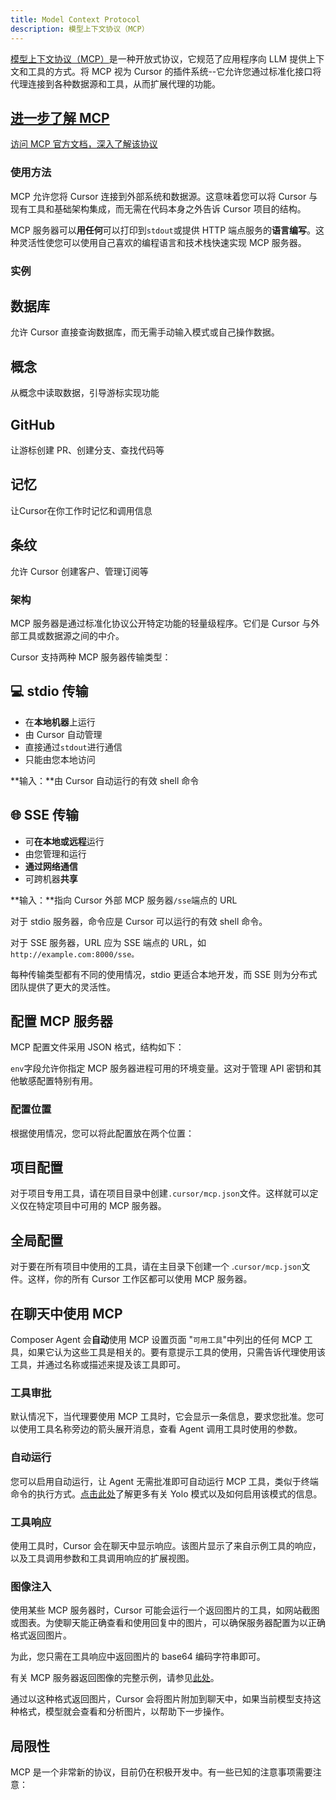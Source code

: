 ```yaml
---
title: Model Context Protocol
description: 模型上下文协议（MCP）
---
```


[模型上下文协议（MCP）](https://modelcontextprotocol.io/introduction)是一种开放式协议，它规范了应用程序向 LLM 提供上下文和工具的方式。将 MCP 视为 Cursor 的插件系统--它允许您通过标准化接口将代理连接到各种数据源和工具，从而扩展代理的功能。

## [进一步了解 MCP](https://modelcontextprotocol.io/introduction)

[访问 MCP 官方文档，深入了解该协议](https://modelcontextprotocol.io/introduction)

### 使用方法

MCP 允许您将 Cursor 连接到外部系统和数据源。这意味着您可以将 Cursor 与现有工具和基础架构集成，而无需在代码本身之外告诉 Cursor 项目的结构。

MCP 服务器可以**用任何**可以打印到`stdout`或提供 HTTP 端点服务的**语言编写**。这种灵活性使您可以使用自己喜欢的编程语言和技术栈快速实现 MCP 服务器。

### 实例

## 数据库

允许 Cursor 直接查询数据库，而无需手动输入模式或自己操作数据。

## 概念

从概念中读取数据，引导游标实现功能

## GitHub

让游标创建 PR、创建分支、查找代码等

## 记忆

让Cursor在你工作时记忆和调用信息

## 条纹

允许 Cursor 创建客户、管理订阅等

### 架构

MCP 服务器是通过标准化协议公开特定功能的轻量级程序。它们是 Cursor 与外部工具或数据源之间的中介。

Cursor 支持两种 MCP 服务器传输类型：

## 💻 stdio 传输

- 在**本地机器**上运行
- 由 Cursor 自动管理
- 直接通过`stdout`进行通信
- 只能由您本地访问

**输入：**由 Cursor 自动运行的有效 shell 命令

## 🌐 SSE 传输

- 可**在本地或远程**运行
- 由您管理和运行
- **通过网络通信**
- 可跨机器**共享**

**输入：**指向 Cursor 外部 MCP 服务器`/sse`端点的 URL

对于 stdio 服务器，命令应是 Cursor 可以运行的有效 shell 命令。

对于 SSE 服务器，URL 应为 SSE 端点的 URL，如`http://example.com:8000/sse。`

每种传输类型都有不同的使用情况，stdio 更适合本地开发，而 SSE 则为分布式团队提供了更大的灵活性。

## 配置 MCP 服务器

MCP 配置文件采用 JSON 格式，结构如下：

`env`字段允许你指定 MCP 服务器进程可用的环境变量。这对于管理 API 密钥和其他敏感配置特别有用。

### 配置位置

根据使用情况，您可以将此配置放在两个位置：

## 项目配置

对于项目专用工具，请在项目目录中创建`.cursor/mcp.json`文件。这样就可以定义仅在特定项目中可用的 MCP 服务器。

## 全局配置

对于要在所有项目中使用的工具，请在主目录下创建一个 .`cursor/mcp.json`文件。这样，你的所有 Cursor 工作区都可以使用 MCP 服务器。

## 在聊天中使用 MCP

Composer Agent 会**自动**使用 MCP 设置页面 "`可用工具`"中列出的任何 MCP 工具，如果它认为这些工具是相关的。要有意提示工具的使用，只需告诉代理使用该工具，并通过名称或描述来提及该工具即可。

### 工具审批

默认情况下，当代理要使用 MCP 工具时，它会显示一条信息，要求您批准。您可以使用工具名称旁边的箭头展开消息，查看 Agent 调用工具时使用的参数。

### 自动运行

您可以启用自动运行，让 Agent 无需批准即可自动运行 MCP 工具，类似于终端命令的执行方式。[点击此处](https://docs.cursor.com/chat/agent#yolo-mode)了解更多有关 Yolo 模式以及如何启用该模式的信息。

### 工具响应

使用工具时，Cursor 会在聊天中显示响应。该图片显示了来自示例工具的响应，以及工具调用参数和工具调用响应的扩展视图。

### 图像注入

使用某些 MCP 服务器时，Cursor 可能会运行一个返回图片的工具，如网站截图或图表。为使聊天能正确查看和使用回复中的图片，可以确保服务器配置为以正确格式返回图片。

为此，您只需在工具响应中返回图片的 base64 编码字符串即可。

有关 MCP 服务器返回图像的完整示例，请参见[此处](https://github.com/msfeldstein/mcp-test-servers/blob/main/src/image-server.js)。

通过以这种格式返回图片，Cursor 会将图片附加到聊天中，如果当前模型支持这种格式，模型就会查看和分析图片，以帮助下一步操作。

## 局限性

MCP 是一个非常新的协议，目前仍在积极开发中。有一些已知的注意事项需要注意：
